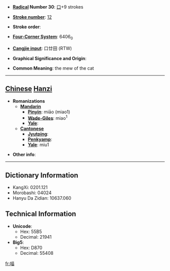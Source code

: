 * '''[[Wiktionary:Chinese radical index| Radical]] Number 30''': [[Wiktionary:Chinese radical index 口|口]]+9 strokes

* '''[[Wiktionary:Chinese total strokes index|Stroke number]]''': [[Wiktionary:Chinese total strokes index 12|12]]

* '''Stroke order''': 

* '''[[Wiktionary:Chinese four corner index|Four-Corner System]]''': 6406<sub>0</sub>

* '''[[Wiktionary:Chinese Cangjie index|Cangjie input]]''': 口廿田 (RTW)

* '''Graphical Significance and Origin''': 

* '''Common Meaning''': the mew of the cat

----

== [[Chinese]] [[Hanzi]] ==

* '''Romanizations'''
** '''[[Mandarin]]'''
*** '''[[Pinyin]]''': miāo (miao1)
*** '''[[Wade-Giles]]''': miao<sup>1</sup>
*** '''[[Yale]]''': 
** '''[[Cantonese]]'''
*** '''[[Jyutping]]''':
*** '''[[Penkyamp]]''': 
*** '''[[Yale]]''': miu1

* '''Other info''': 

----

== Dictionary Information ==

* KangXi: 0201.121
* Morobashi: 04024
* Hanyu Da Zidian: 10637.060

== Technical Information ==

* '''Unicode''':
** Hex: 55B5
** Decimal: 21941
* '''Big5''':
** Hex: D870
** Decimal: 55408

[[fr:喵]]